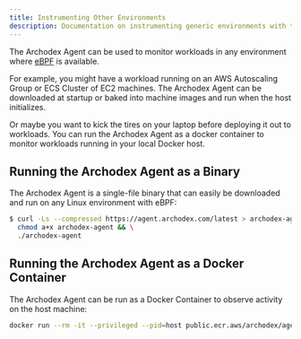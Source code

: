 ```yaml
---
title: Instrumenting Other Environments
description: Documentation on instrumenting generic environments with the Archodex Agent
---
```


The Archodex Agent can be used to monitor workloads in any environment where [eBPF](https://ebpf.io/) is available.

For example, you might have a workload running on an AWS Autoscaling Group or ECS Cluster of EC2 machines. The Archodex
Agent can be downloaded at startup or baked into machine images and run when the host initializes.

Or maybe you want to kick the tires on your laptop before deploying it out to workloads. You can run the Archodex Agent
as a docker container to monitor workloads running in your local Docker host.

## Running the Archodex Agent as a Binary

The Archodex Agent is a single-file binary that can easily be downloaded and run on any Linux environment with eBPF:

```sh
$ curl -Ls --compressed https://agent.archodex.com/latest > archodex-agent && \
  chmod a+x archodex-agent && \
  ./archodex-agent
```

## Running the Archodex Agent as a Docker Container

The Archodex Agent can be run as a Docker Container to observe activity on the host machine:

```sh
docker run --rm -it --privileged --pid=host public.ecr.aws/archodex/agent:latest
```
